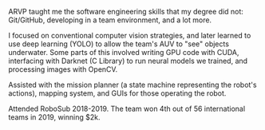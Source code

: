 ARVP taught me the software engineering skills that my degree did not: Git/GitHub, developing in a team environment, and a lot more.

I focused on conventional computer vision strategies, and later learned to use deep learning (YOLO) to allow the team's AUV to "see" objects underwater.
Some parts of this involved writing GPU code with CUDA, interfacing with Darknet (C Library) to run neural models we trained, and processing images with OpenCV.

Assisted with the mission planner (a state machine representing the robot's actions), mapping system, and GUIs for those operating the robot.

Attended RoboSub 2018-2019. The team won 4th out of 56 international teams in 2019, winning $2k.
